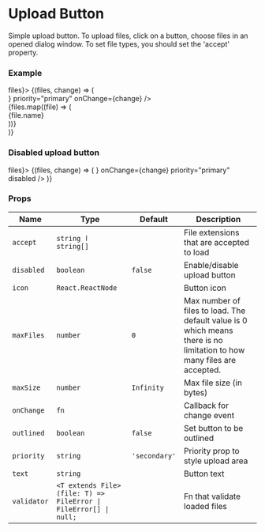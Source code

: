
# Upload Button

Simple upload button. To upload files, click on a button, choose files in an opened dialog window.
To set file types, you should set the 'accept' property.

### Example

<Playground>
  <StateEvent initial={[]} change={(files) => files}>
    {(files, change) => (
      <div style={{ display: 'flex' }}>
        <ButtonUploader
          text="Upload files"
          icon={<IconPlus />}
          priority="primary"
          onChange={change}
        />
        <div style={{ padding: '0 10px' }}>
          {files.map((file) => (
            <div key={file.name}>{file.name}</div>
          ))}
        </div>
      </div>
    )}
  </StateEvent>
</Playground>

### Disabled upload button

<Playground>
  <StateEvent initial={[]} change={(files) => files}>
    {(files, change) => (
      <ButtonUploader
        text="You can't upload files"
        icon={<IconPlus />}
        onChange={change}
        priority="primary"
        disabled
      />
    )}
  </StateEvent>
</Playground>

### Props

| Name        | Type                                                             | Default       | Description                                                                                                            |
| ----------- | ---------------------------------------------------------------- | ------------- | ---------------------------------------------------------------------------------------------------------------------- |
| `accept`    | `string ӏ string[]`                                              |               | File extensions that are accepted to load                                                                              |
| `disabled`  | `boolean`                                                        | `false`       | Enable/disable upload button                                                                                           |
| `icon`      | `React.ReactNode`                                                |               | Button icon                                                                                                            |
| `maxFiles`  | `number`                                                         | `0`           | Max number of files to load. The default value is 0 which means there is no limitation to how many files are accepted. |
| `maxSize`   | `number`                                                         | `Infinity`    | Max file size (in bytes)                                                                                               |
| `onChange`  | `fn`                                                             |               | Callback for change event                                                                                              |
| `outlined`  | `boolean`                                                        | `false`       | Set button to be outlined                                                                                              |
| `priority`  | `string`                                                         | `'secondary'` | Priority prop to style upload area                                                                                     |
| `text`      | `string`                                                         |               | Button text                                                                                                            |
| `validator` | `<T extends File>(file: T) => FileError \| FileError[] \| null;` |               | Fn that validate loaded files                                                                                          |
